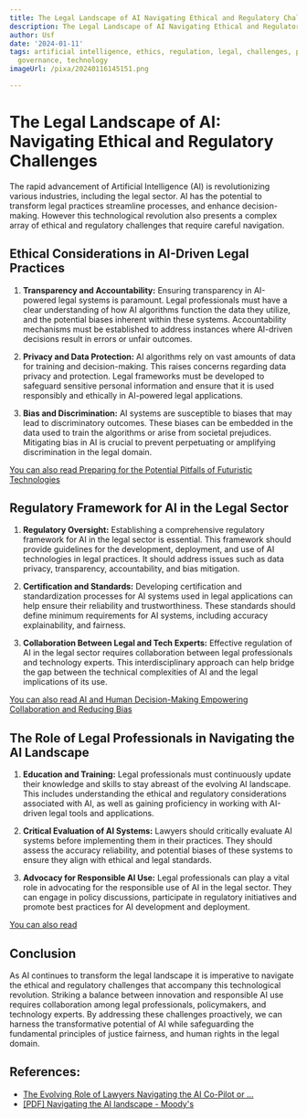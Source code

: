 ```yaml
---
title: The Legal Landscape of AI Navigating Ethical and Regulatory Challenges
description: The Legal Landscape of AI Navigating Ethical and Regulatory Challenges
author: Usf
date: '2024-01-11'
tags: artificial intelligence, ethics, regulation, legal, challenges, policy, law,
  governance, technology
imageUrl: /pixa/20240116145151.png

---
```

# The Legal Landscape of AI: Navigating Ethical and Regulatory Challenges

The rapid advancement of Artificial Intelligence (AI) is revolutionizing various industries, including the legal sector. AI has the potential to transform legal  practices streamline processes, and enhance decision-making. However this  technological  revolution also presents a complex array of ethical and regulatory challenges that require careful navigation.

## Ethical Considerations in AI-Driven Legal Practices

1. **Transparency and Accountability:** Ensuring transparency in AI-powered legal systems is paramount.  Legal professionals must  have a clear understanding  of how AI algorithms function the data they utilize, and the potential biases  inherent within these systems. Accountability mechanisms must be established to address  instances where AI-driven decisions result in  errors or unfair outcomes.

2. **Privacy  and Data Protection:** AI algorithms rely on vast amounts of data for training and decision-making. This raises concerns regarding data  privacy  and protection. Legal frameworks must be  developed to safeguard sensitive personal  information and ensure that it is used  responsibly  and ethically  in  AI-powered legal applications.

3. **Bias and Discrimination:** AI systems are  susceptible to biases that may  lead to discriminatory outcomes. These biases can be embedded  in the data  used to train the algorithms or arise from societal prejudices. Mitigating  bias in AI is  crucial to  prevent perpetuating or amplifying  discrimination in the legal domain.

[You can also read Preparing for the Potential Pitfalls of Futuristic Technologies](Preparing%20for%20the%20Potential%20Pitfalls%20of%20Futuristic%20Technologies)


## Regulatory Framework for AI in the Legal Sector

1. **Regulatory Oversight:** Establishing a comprehensive regulatory framework  for  AI in the legal sector  is essential. This framework should provide  guidelines  for the development, deployment, and use of AI technologies in legal practices.  It should address issues such as data privacy, transparency, accountability, and bias mitigation.

2. **Certification and Standards:** Developing certification and standardization processes  for AI systems used in legal applications can  help ensure their reliability and trustworthiness.  These standards should define minimum requirements for AI systems, including accuracy explainability,  and fairness.

3. **Collaboration Between  Legal and Tech Experts:** Effective regulation of  AI in  the legal sector requires collaboration between legal professionals and technology experts. This interdisciplinary approach can help bridge the gap between the technical complexities  of AI and the legal implications of its use.

[You can also read AI and Human Decision-Making Empowering Collaboration  and Reducing Bias](AI%20and%20Human%20Decision-Making%20Empowering%20Collaboration%20and%20Reducing%20Bias)


## The  Role of Legal Professionals in Navigating the AI Landscape

1. **Education and Training:** Legal professionals must continuously update their knowledge and skills to stay abreast of the evolving AI landscape. This includes understanding the ethical and regulatory considerations  associated with AI, as well as gaining proficiency in working with AI-driven legal tools and applications.

2. **Critical Evaluation of AI Systems:** Lawyers should critically evaluate AI systems before implementing them in their practices. They should assess the accuracy reliability, and  potential biases of these systems to ensure they align with ethical and legal standards.

3. **Advocacy for Responsible AI Use:** Legal professionals can play a vital role in advocating for the responsible use of AI in  the legal sector. They  can engage in policy discussions, participate in regulatory initiatives and promote best practices for AI development and deployment.

[You can also read ]()


## Conclusion

As AI continues to transform the  legal landscape it is  imperative  to  navigate the ethical and regulatory  challenges that accompany this technological revolution. Striking  a balance between innovation and responsible AI  use requires collaboration  among legal professionals, policymakers, and technology experts. By addressing these  challenges proactively, we can harness the transformative potential  of AI while safeguarding the fundamental principles of justice fairness, and human rights in the legal  domain.

## References:
- [The Evolving Role of Lawyers Navigating the AI Co-Pilot or ...](https://www.law.com/legaltechnews/2023/11/09/the-evolving-role-of-lawyers-navigating-the-ai-co-pilot-or-assistant-era-of-legal-practice/)
- [[PDF] Navigating the AI landscape - Moody's](https://www.moodys.com/web/en/us/site-assets/ma-kyc-navigating-the-ai-landscape-report.pdf)
